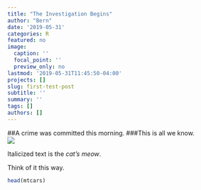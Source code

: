 ```yaml
---
title: "The Investigation Begins"
author: "Bern"
date: '2019-05-31'
categories: R
featured: no
image:
  caption: ''
  focal_point: ''
  preview_only: no
lastmod: '2019-05-31T11:45:50-04:00'
projects: []
slug: first-test-post
subtitle: ''
summary: ''
tags: []
authors: []
---
```

##A crime was committed this morning. 
###This is all we know.  
![](/post/2019-05-31-first-test-post_files/IMG_5946.JPG)



Italicized text is the *cat's meow*.


Think of it this way. 
```r
head(mtcars)
```





